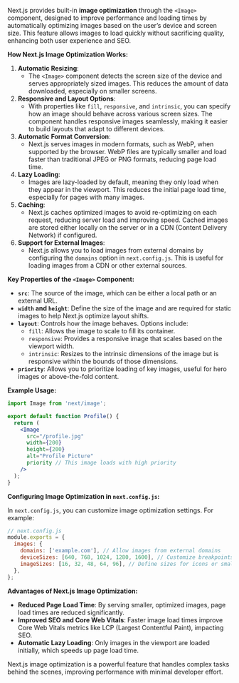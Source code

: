Next.js provides built-in **image optimization** through the `<Image>` component, designed to improve performance and loading times by automatically optimizing images based on the user’s device and screen size. This feature allows images to load quickly without sacrificing quality, enhancing both user experience and SEO.

**How Next.js Image Optimization Works:**

1. **Automatic Resizing**:
    - The `<Image>` component detects the screen size of the device and serves appropriately sized images. This reduces the amount of data downloaded, especially on smaller screens.
2. **Responsive and Layout Options**:
    - With properties like `fill`, `responsive`, and `intrinsic`, you can specify how an image should behave across various screen sizes. The component handles responsive images seamlessly, making it easier to build layouts that adapt to different devices.
3. **Automatic Format Conversion**:
    - Next.js serves images in modern formats, such as WebP, when supported by the browser. WebP files are typically smaller and load faster than traditional JPEG or PNG formats, reducing page load time.
4. **Lazy Loading**:
    - Images are lazy-loaded by default, meaning they only load when they appear in the viewport. This reduces the initial page load time, especially for pages with many images.
5. **Caching**:
    - Next.js caches optimized images to avoid re-optimizing on each request, reducing server load and improving speed. Cached images are stored either locally on the server or in a CDN (Content Delivery Network) if configured.
6. **Support for External Images**:
    - Next.js allows you to load images from external domains by configuring the `domains` option in `next.config.js`. This is useful for loading images from a CDN or other external sources.

**Key Properties of the `<Image>` Component:**

- **`src`**: The source of the image, which can be either a local path or an external URL.
- **`width` and `height`**: Define the size of the image and are required for static images to help Next.js optimize layout shifts.
- **`layout`**: Controls how the image behaves. Options include:
    - `fill`: Allows the image to scale to fill its container.
    - `responsive`: Provides a responsive image that scales based on the viewport width.
    - `intrinsic`: Resizes to the intrinsic dimensions of the image but is responsive within the bounds of those dimensions.
- **`priority`**: Allows you to prioritize loading of key images, useful for hero images or above-the-fold content.

**Example Usage:**

```jsx
import Image from 'next/image';

export default function Profile() {
  return (
    <Image
      src="/profile.jpg"
      width={200}
      height={200}
      alt="Profile Picture"
      priority // This image loads with high priority
    />
  );
}

```

**Configuring Image Optimization in `next.config.js`:**

In `next.config.js`, you can customize image optimization settings. For example:

```jsx
// next.config.js
module.exports = {
  images: {
    domains: ['example.com'], // Allow images from external domains
    deviceSizes: [640, 768, 1024, 1280, 1600], // Customize breakpoints for responsive images
    imageSizes: [16, 32, 48, 64, 96], // Define sizes for icons or smaller images
  },
};

```

**Advantages of Next.js Image Optimization:**

- **Reduced Page Load Time**: By serving smaller, optimized images, page load times are reduced significantly.
- **Improved SEO and Core Web Vitals**: Faster image load times improve Core Web Vitals metrics like LCP (Largest Contentful Paint), impacting SEO.
- **Automatic Lazy Loading**: Only images in the viewport are loaded initially, which speeds up page load time.

Next.js image optimization is a powerful feature that handles complex tasks behind the scenes, improving performance with minimal developer effort.
